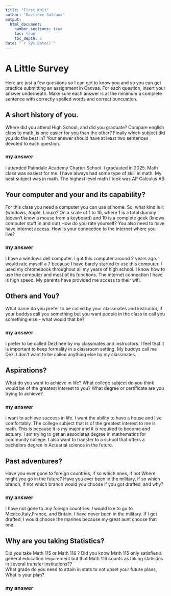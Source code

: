 ```yaml
---
title: "First Knit"
author: "Deztinee Saldana"
output: 
  html_document:
    number_sections: true
    toc: true
    toc_depth: 5
date: "`r Sys.Date()`"   
---
```


# A Little Survey

Here are just a few questions so I can get to know you and so you can get practice submitting an assignment in Canvas.  For each question, insert your answer underneath. Make sure each answer is at the minimum a complete sentence with correctly spelled words and correct puncuation. 

## A short history of you.  
Where did you attend High School, and did you graduate? Compare english class to math, is one easier for you than the other? Finally which subject did you do the best in? Your answer should have at least two sentences devoted to each question.  
  
### my answer     
I attended Palmdale Academy Charter School. I graduated in 2025. Math class was easiest for me. I have always had some type of skill in math. My best subject was in math. The highest level math I took was AP Calculus AB. 

     


## Your computer and your and its capability?  
 For this class  you need a computer you can use at home.  So, what kind is it (windows, Apple, Linux)?  On a scale of 1 to 10, where 1 is a total dummy (doesn't know a mouse from a keyboard) and 10 is a complete geek (knows computer stuff in and out) How do you rate yourself?  You also need to have have internet access. How is your connection to the internet where you live?

### my answer   
I have a windows dell computer. I got this computer around 2 years ago. I would rate myself a 7 because I have barely started to use this computer. I used my chromebook throughout all my years of high school. I know how to use the computer and most of its functions. The internet connection I have is high speed. My parents have provided me access to their wifi.    
   

## Others and You?   
What name do you prefer to be called by your classmates and instructor, if your buddys call you something but you want people in the class to call you something else - what would that be? 

### my answer     
I prefer to be called Deztinee by my classmates and instructors. I feel that it is important to keep formality in a classroom setting. My buddys call me Dez. I don't want to be called anything else by my classmates.    
   
 




## Aspirations?   
What do you want to achieve in life?  What college subject do you think would be of the greatest interest to you? What degree or certificate are you trying to achieve?

### my answer     
I want to achieve success in life. I want the ability to have a house and live comfortably. The college subject that is of the greatest interest to me is math. This is because it is my major and it is required to become and actuary. I am trying to get an associates degree in mathematics for community college. I also want to transfer to a school that offers a bachelors degree in Actuarial science in the future.

   
 




## Past adventures?  
Have you ever gone to foreign countries, if so which ones, if not Where might you go in the future?  Have you ever been in the military, if so which branch, if not which branch would you choose if you got drafted, and why?

### my answer     
I have not gone to any foreign countries. I would like to go to Mexico,Italy,France, and Britain. I have never been in the military. If I got drafted, I would choose the marines because my great aunt choose that one.
   
  




## Why are you taking Statistics?  
Did you take Math 115 or Math 116 ?  Did you know Math 115 only satisfies a general education requirement but that Math 116 counts as taking statistics in several transfer institutions??  
What grade do you need to attain in stats to not upset your future plans, What is your plan?  
 

### my answer     
  
   
 






  





